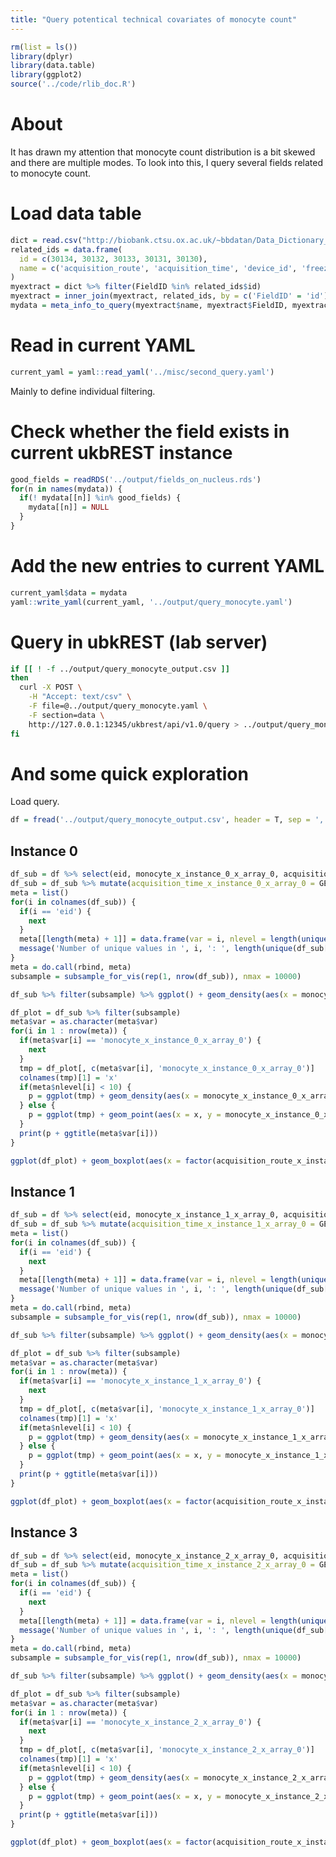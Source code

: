 ```yaml
---
title: "Query potentical technical covariates of monocyte count"
---
```


```r
rm(list = ls())
library(dplyr)
library(data.table)
library(ggplot2)
source('../code/rlib_doc.R')
```

# About 

It has drawn my attention that monocyte count distribution is a bit skewed and there are multiple modes. 
To look into this, I query several fields related to monocyte count.

# Load data table

```r
dict = read.csv("http://biobank.ctsu.ox.ac.uk/~bbdatan/Data_Dictionary_Showcase.csv")
related_ids = data.frame(
  id = c(30134, 30132, 30133, 30131, 30130),
  name = c('acquisition_route', 'acquisition_time', 'device_id', 'freeze_cycle', 'monocyte')
)
myextract = dict %>% filter(FieldID %in% related_ids$id)
myextract = inner_join(myextract, related_ids, by = c('FieldID' = 'id'))
mydata = meta_info_to_query(myextract$name, myextract$FieldID, myextract$Instances, myextract$Array)
```

# Read in current YAML

```r
current_yaml = yaml::read_yaml('../misc/second_query.yaml')
```

Mainly to define individual filtering.

# Check whether the field exists in current ukbREST instance

```r
good_fields = readRDS('../output/fields_on_nucleus.rds')
for(n in names(mydata)) {
  if(! mydata[[n]] %in% good_fields) {
    mydata[[n]] = NULL
  }
}
```


# Add the new entries to current YAML

```r
current_yaml$data = mydata
yaml::write_yaml(current_yaml, '../output/query_monocyte.yaml')
```

# Query in ubkREST (lab server)

```bash
if [[ ! -f ../output/query_monocyte_output.csv ]]
then
  curl -X POST \
    -H "Accept: text/csv" \
    -F file=@../output/query_monocyte.yaml \
    -F section=data \
    http://127.0.0.1:12345/ukbrest/api/v1.0/query > ../output/query_monocyte_output.csv
fi
```

# And some quick exploration

Load query.

```r
df = fread('../output/query_monocyte_output.csv', header = T, sep = ',', data.table = F)
```


## Instance 0

```r
df_sub = df %>% select(eid, monocyte_x_instance_0_x_array_0, acquisition_time_x_instance_0_x_array_0, device_id_x_instance_0_x_array_0, acquisition_route_x_instance_0_x_array_0) %>% filter(!is.na(monocyte_x_instance_0_x_array_0))
df_sub = df_sub %>% mutate(acquisition_time_x_instance_0_x_array_0 = GENEAread::parse.time(acquisition_time_x_instance_0_x_array_0))
meta = list()
for(i in colnames(df_sub)) {
  if(i == 'eid') {
    next
  }
  meta[[length(meta) + 1]] = data.frame(var = i, nlevel = length(unique(df_sub[, i])))
  message('Number of unique values in ', i, ': ', length(unique(df_sub[, i])))
}
meta = do.call(rbind, meta)
subsample = subsample_for_vis(rep(1, nrow(df_sub)), nmax = 10000)

df_sub %>% filter(subsample) %>% ggplot() + geom_density(aes(x = monocyte_x_instance_0_x_array_0)) + coord_cartesian(xlim = c(0, 2))

df_plot = df_sub %>% filter(subsample)
meta$var = as.character(meta$var)
for(i in 1 : nrow(meta)) {
  if(meta$var[i] == 'monocyte_x_instance_0_x_array_0') {
    next
  }
  tmp = df_plot[, c(meta$var[i], 'monocyte_x_instance_0_x_array_0')]
  colnames(tmp)[1] = 'x'
  if(meta$nlevel[i] < 10) {
    p = ggplot(tmp) + geom_density(aes(x = monocyte_x_instance_0_x_array_0, fill = factor(x)), alpha = .5) + coord_cartesian(xlim = c(0, 2))
  } else {
    p = ggplot(tmp) + geom_point(aes(x = x, y = monocyte_x_instance_0_x_array_0), alpha = .5)
  }
  print(p + ggtitle(meta$var[i]))
}

ggplot(df_plot) + geom_boxplot(aes(x = factor(acquisition_route_x_instance_0_x_array_0), y = acquisition_time_x_instance_0_x_array_0))
```

## Instance 1

```r
df_sub = df %>% select(eid, monocyte_x_instance_1_x_array_0, acquisition_time_x_instance_1_x_array_0, device_id_x_instance_1_x_array_0, acquisition_route_x_instance_1_x_array_0) %>% filter(!is.na(monocyte_x_instance_1_x_array_0))
df_sub = df_sub %>% mutate(acquisition_time_x_instance_1_x_array_0 = GENEAread::parse.time(acquisition_time_x_instance_1_x_array_0))
meta = list()
for(i in colnames(df_sub)) {
  if(i == 'eid') {
    next
  }
  meta[[length(meta) + 1]] = data.frame(var = i, nlevel = length(unique(df_sub[, i])))
  message('Number of unique values in ', i, ': ', length(unique(df_sub[, i])))
}
meta = do.call(rbind, meta)
subsample = subsample_for_vis(rep(1, nrow(df_sub)), nmax = 10000)

df_sub %>% filter(subsample) %>% ggplot() + geom_density(aes(x = monocyte_x_instance_1_x_array_0)) + coord_cartesian(xlim = c(0, 2))

df_plot = df_sub %>% filter(subsample)
meta$var = as.character(meta$var)
for(i in 1 : nrow(meta)) {
  if(meta$var[i] == 'monocyte_x_instance_1_x_array_0') {
    next
  }
  tmp = df_plot[, c(meta$var[i], 'monocyte_x_instance_1_x_array_0')]
  colnames(tmp)[1] = 'x'
  if(meta$nlevel[i] < 10) {
    p = ggplot(tmp) + geom_density(aes(x = monocyte_x_instance_1_x_array_0, fill = factor(x)), alpha = .5) + coord_cartesian(xlim = c(0, 2))
  } else {
    p = ggplot(tmp) + geom_point(aes(x = x, y = monocyte_x_instance_1_x_array_0), alpha = .5)
  }
  print(p + ggtitle(meta$var[i]))
}

ggplot(df_plot) + geom_boxplot(aes(x = factor(acquisition_route_x_instance_1_x_array_0), y = acquisition_time_x_instance_1_x_array_0))
```

## Instance 3


```r
df_sub = df %>% select(eid, monocyte_x_instance_2_x_array_0, acquisition_time_x_instance_2_x_array_0, device_id_x_instance_2_x_array_0, acquisition_route_x_instance_2_x_array_0) %>% filter(!is.na(monocyte_x_instance_2_x_array_0))
df_sub = df_sub %>% mutate(acquisition_time_x_instance_2_x_array_0 = GENEAread::parse.time(acquisition_time_x_instance_2_x_array_0))
meta = list()
for(i in colnames(df_sub)) {
  if(i == 'eid') {
    next
  }
  meta[[length(meta) + 1]] = data.frame(var = i, nlevel = length(unique(df_sub[, i])))
  message('Number of unique values in ', i, ': ', length(unique(df_sub[, i])))
}
meta = do.call(rbind, meta)
subsample = subsample_for_vis(rep(1, nrow(df_sub)), nmax = 10000)

df_sub %>% filter(subsample) %>% ggplot() + geom_density(aes(x = monocyte_x_instance_2_x_array_0)) + coord_cartesian(xlim = c(0, 2))

df_plot = df_sub %>% filter(subsample)
meta$var = as.character(meta$var)
for(i in 1 : nrow(meta)) {
  if(meta$var[i] == 'monocyte_x_instance_2_x_array_0') {
    next
  }
  tmp = df_plot[, c(meta$var[i], 'monocyte_x_instance_2_x_array_0')]
  colnames(tmp)[1] = 'x'
  if(meta$nlevel[i] < 10) {
    p = ggplot(tmp) + geom_density(aes(x = monocyte_x_instance_2_x_array_0, fill = factor(x)), alpha = .5) + coord_cartesian(xlim = c(0, 2))
  } else {
    p = ggplot(tmp) + geom_point(aes(x = x, y = monocyte_x_instance_2_x_array_0), alpha = .5)
  }
  print(p + ggtitle(meta$var[i]))
}

ggplot(df_plot) + geom_boxplot(aes(x = factor(acquisition_route_x_instance_2_x_array_0), y = acquisition_time_x_instance_2_x_array_0))
```